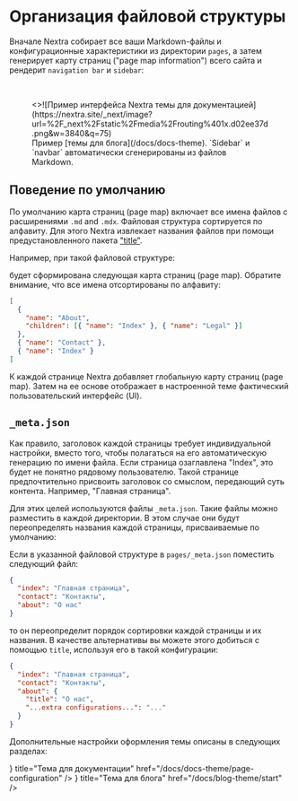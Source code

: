
# Организация файловой структуры

Вначале Nextra собирает все ваши Markdown-файлы и конфигурационные характеристики из директории `pages`, а затем генерирует карту страниц ("page map information") всего сайта и рендерит `navigation bar` и `sidebar`:

<br />

<figure>
  <>![Пример интерфейса Nextra темы для документацией](https://nextra.site/_next/image?url=%2F_next%2Fstatic%2Fmedia%2Frouting%401x.d02ee37d.png&w=3840&q=75)</>
  <figcaption>
    Пример [темы для блога](/docs/docs-theme). `Sidebar` и `navbar` автоматически сгенерированы из файлов Markdown.
  </figcaption>
</figure>

## Поведение по умолчанию

По умолчанию карта страниц (page map) включает все имена файлов с расширениями `.md` and `.mdx`. Файловая структура сортируется по алфавиту. Для этого Nextra извлекает названия файлов при помощи предустановленного пакета ["title"](https://github.com/vercel/title).

Например, при такой файловой структуре:

<FileTree>
  <FileTree.Folder name="pages" defaultOpen>
    <FileTree.File name="contact.md" />
    <FileTree.File name="index.mdx" />
    <FileTree.Folder name="about" defaultOpen>
      <FileTree.File name="legal.md" />
      <FileTree.File name="index.mdx" />
    </FileTree.Folder>
  </FileTree.Folder>
</FileTree>

будет сформирована следующая карта страниц (page map). Обратите внимание, что все имена отсортированы по алфавиту:

```json
[
  {
    "name": "About",
    "children": [{ "name": "Index" }, { "name": "Legal" }]
  },
  { "name": "Contact" },
  { "name": "Index" }
]
```

К каждой странице Nextra добавляет глобальную карту страниц (page map). Затем на ее основе отображает в настроенной теме фактический пользовательский интерфейс (UI).

## `_meta.json`

Как правило, заголовок каждой страницы требует индивидуальной настройки, вместо того, чтобы полагаться на его автоматическую генерацию по имени файла. Если страница озаглавлена "Index", это будет не понятно рядовому пользователю. Такой странице предпочтительно присвоить заголовок со смыслом, передающий суть контента. Например, "Главная страница".

Для этих целей используются файлы `_meta.json`. Такие файлы можно разместить в каждой директории. В этом случае они будут переопределять названия каждой страницы, присваиваемые по умолчанию:

<FileTree>
  <FileTree.Folder name="pages" defaultOpen>
    <FileTree.File name="_meta.json" />
    <FileTree.File name="contact.md" />
    <FileTree.File name="index.mdx" />
    <FileTree.Folder name="about" defaultOpen>
      <FileTree.File name="_meta.json" />
      <FileTree.File name="legal.md" />
      <FileTree.File name="index.mdx" />
    </FileTree.Folder>
  </FileTree.Folder>
</FileTree>

Если в указанной файловой структуре в `pages/_meta.json` поместить следующий файл:

```json filename="pages/_meta.json"
{
  "index": "Главная страница",
  "contact": "Контакты",
  "about": "О нас"
}
```

то он переопределит порядок сортировки каждой страницы и их названия. В качестве альтернативы вы можете этого добиться с помощью `title`, используя его в такой конфигурации:

```json filename="pages/_meta.json"
{
  "index": "Главная страница",
  "contact": "Контакты",
  "about": {
    "title": "О нас",
    "...extra configurations...": "..."
  }
}
```
Дополнительные настройки оформления темы описаны в следующих разделах:

<Cards>
  <Card
    icon={<svg
				xmlns="http://www.w3.org/2000/svg"
				fill="none"
				viewBox="0 0 24 24"
				stroke-width="1.5"
				stroke="currentColor"
			>
				<path
					stroke-linecap="round"
					stroke-linejoin="round"
					d="M12 7.5h1.5m-1.5 3h1.5m-7.5 3h7.5m-7.5 3h7.5m3-9h3.375c.621 0 1.125.504 1.125 1.125V18a2.25 2.25 0 01-2.25 2.25M16.5 7.5V18a2.25 2.25 0 002.25 2.25M16.5 7.5V4.875c0-.621-.504-1.125-1.125-1.125H4.125C3.504 3.75 3 4.254 3 4.875V18a2.25 2.25 0 002.25 2.25h13.5M6 7.5h3v3H6v-3z"
				/>
			</svg>
		}
    title="Тема для документации"
    href="/docs/docs-theme/page-configuration"
  />
  <Card
    icon={<svg
				xmlns="http://www.w3.org/2000/svg"
				fill="none"
				viewBox="0 0 24 24"
				stroke-width="1.5"
				stroke="currentColor"
			>
				<path
					stroke-linecap="round"
					stroke-linejoin="round"
					d="M19.5 14.25v-2.625a3.375 3.375 0 00-3.375-3.375h-1.5A1.125 1.125 0 0113.5 7.125v-1.5a3.375 3.375 0 00-3.375-3.375H8.25m0 12.75h7.5m-7.5 3H12M10.5 2.25H5.625c-.621 0-1.125.504-1.125 1.125v17.25c0 .621.504 1.125 1.125 1.125h12.75c.621 0 1.125-.504 1.125-1.125V11.25a9 9 0 00-9-9z"
				/>
			</svg>
		}
    title="Тема для блога"
    href="/docs/blog-theme/start"
  />
</Cards>